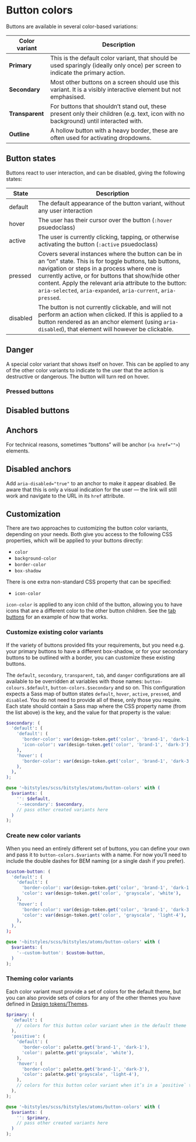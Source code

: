 
<Meta title="Atoms/Button/Colors" />

# Button colors

Buttons are available in several color-based variations:

| Color variant   | Description                                                                                                                         |
| --------------- | ----------------------------------------------------------------------------------------------------------------------------------- |
| **Primary**     | This is the default color variant, that should be used sparingly (ideally only once) per screen to indicate the primary action.     |
| **Secondary**   | Most other buttons on a screen should use this variant. It is a visibly interactive element but not emphasised.                     |
| **Transparent** | For buttons that shouldn’t stand out, these present only their children (e.g. text, icon with no background) until interacted with. |
| **Outline**     | A hollow button with a heavy border, these are often used for activating dropdowns.                                                 |

## Button states

Buttons react to user interaction, and can be disabled, giving the following states:

| State    | Description                                                                                                                                                                                                                                                                                                                                 |
| -------- | ------------------------------------------------------------------------------------------------------------------------------------------------------------------------------------------------------------------------------------------------------------------------------------------------------------------------------------------- |
| default  | The default appearance of the button variant, without any user interaction                                                                                                                                                                                                                                                                  |
| hover    | The user has their cursor over the button (`:hover` psuedoclass)                                                                                                                                                                                                                                                                            |
| active   | The user is currently clicking, tapping, or otherwise activating the button (`:active` psuedoclass)                                                                                                                                                                                                                                         |
| pressed  | Covers several instances where the button can be in an “on” state. This is for toggle buttons, tab buttons, navigation or steps in a process where one is currently active, or for buttons that show/hide other content. Apply the relevant aria attribute to the button: `aria-selected`, `aria-expanded`, `aria-current`, `aria-pressed`. |
| disabled | The button is not currently clickable, and will not perform an action when clicked. If this is applied to a button rendered as an anchor element (using `aria-disabled`), that element will however be clickable.                                                                                                                           |

<Canvas>
  <Story id="atoms-button--default-primary" />
  <Story id="atoms-button--default-secondary" />
  <Story id="atoms-button--default-transparent" />
  <Story id="atoms-button--default-outline" />
  <Story id="atoms-button--default-tab" />
</Canvas>

## Danger

A special color variant that shows itself on hover. This can be applied to any of the other color variants to indicate to the user that the action is destructive or dangerous. The button will turn red on hover.

<Canvas>
  <Story id="atoms-button--default-danger-primary" />
  <Story id="atoms-button--default-danger-secondary" />
  <Story id="atoms-button--default-danger-transparent" />
  <Story id="atoms-button--default-danger-outline" />
</Canvas>

### Pressed buttons

<Canvas>
  <Story id="atoms-button--primary-pressed" />
  <Story id="atoms-button--secondary-pressed" />
  <Story id="atoms-button--transparent-pressed" />
  <Story id="atoms-button--outline-pressed" />
  <Story id="atoms-button--tab-pressed" />
  <Story id="atoms-button--danger-pressed" />
</Canvas>

## Disabled buttons

<Canvas>
  <Story id="atoms-button--primary-disabled" />
  <Story id="atoms-button--secondary-disabled" />
  <Story id="atoms-button--transparent-disabled" />
  <Story id="atoms-button--outline-disabled" />
  <Story id="atoms-button--tab-disabled" />
  <Story id="atoms-button--danger-primary-disabled" />
  <Story id="atoms-button--danger-secondary-disabled" />
  <Story id="atoms-button--danger-transparent-disabled" />
</Canvas>

## Anchors

For technical reasons, sometimes “buttons” will be anchor (`<a href="">`) elements.

<Canvas>
  <Story id="atoms-button--primary-anchor" />
  <Story id="atoms-button--secondary-anchor" />
  <Story id="atoms-button--transparent-anchor" />
  <Story id="atoms-button--outline-anchor" />
  <Story id="atoms-button--tab-anchor" />
  <Story id="atoms-button--danger-primary-anchor" />
  <Story id="atoms-button--danger-secondary-anchor" />
  <Story id="atoms-button--danger-transparent-anchor" />
  <Story id="atoms-button--danger-outline-anchor" />
</Canvas>

## Disabled anchors

Add `aria-disabled="true"` to an anchor to make it appear disabled. Be aware that this is only a visual indication for the user — the link will still work and navigate to the URL in its `href` attribute.

<Canvas>
  <Story id="atoms-button--primary-anchor-disabled" />
  <Story id="atoms-button--secondary-anchor-disabled" />
  <Story id="atoms-button--transparent-anchor-disabled" />
  <Story id="atoms-button--outline-anchor-disabled" />
  <Story id="atoms-button--tab-anchor-disabled" />
  <Story id="atoms-button--danger-primary-anchor-disabled" />
  <Story id="atoms-button--danger-secondary-anchor-disabled" />
  <Story id="atoms-button--danger-transparent-anchor-disabled" />
  <Story id="atoms-button--danger-outline-anchor-disabled" />
</Canvas>

## Customization

There are two approaches to customizing the button color variants, depending on your needs. Both give you access to the following CSS properties, which will be applied to your buttons directly:

- `color`
- `background-color`
- `border-color`
- `box-shadow`

There is one extra non-standard CSS property that can be specified:

- `icon-color`

`icon-color` is applied to any icon child of the button, allowing you to have icons that are a different color to the other button children. See the [tab buttons](/docs/atoms-button-tabs--page) for an example of how that works.

### Customize existing color variants

If the variety of buttons provided fits your requirements, but you need e.g. your primary buttons to have a different box-shadow, or for your secondary buttons to be outlined with a border, you can customize these existing buttons.

The `default`, `secondary`, `transparent`, `tab`, and `danger` configurations are all available to be overridden at variables with those names: `button-colours.$default`, `button-colors.$secondary` and so on. This configuration expects a Sass map of button states `default`, `hover`, `active`, `pressed`, and `disabled`. You do not need to provide all of these, only those you require. Each state should contain a Sass map where the CSS property name (from the list above) is the key, and the value for that property is the value:

```scss
$secondary: (
  'default': (
    'default': (
      'border-color': var(design-token.get('color', 'brand-1', 'dark-1'),
      'icon-color': var(design-token.get('color', 'brand-1', 'dark-3'),
    ),
    'hover': (
      'border-color': var(design-token.get('color', 'brand-1', 'dark-3'),
    ),
  ),
);

@use '~bitstyles/scss/bitstyles/atoms/button-colors' with (
  $variants: (
    '': $default,
    '--secondary': $secondary,
    // pass other created variants here
  )
);
```

### Create new color variants

When you need an entirely different set of buttons, you can define your own and pass it to `button-colors.$variants` with a name. For now you’ll need to include the double dashes for BEM naming (or a single dash if you prefer).

```scss
$custom-button: (
  'default': (
    'default': (
      'border-color': var(design-token.get('color', 'brand-1', 'dark-1'),
      'color': var(design-token.get('color', 'grayscale', 'white'),
    ),
    'hover': (
      'border-color': var(design-token.get('color', 'brand-1', 'dark-3'),
      'color': var(design-token.get('color', 'grayscale', 'light-4'),
    ),
  ),
);

@use '~bitstyles/scss/bitstyles/atoms/button-colors' with (
  $variants: (
    '--custom-button': $custom-button,
  )
);
```

### Theming color variants

Each color variant must provide a set of colors for the default theme, but you can also provide sets of colors for any of the other themes you have defined in [Design tokens/Themes](/docs/design-tokens-themes--page).

```scss
$primary: (
  'default': (
    // colors for this button color variant when in the default theme
  ),
  'positive': (
    'default': (
      'border-color': palette.get('brand-1', 'dark-1'),
      'color': palette.get('grayscale', 'white'),
    ),
    'hover': (
      'border-color': palette.get('brand-1', 'dark-3'),
      'color': palette.get('grayscale', 'light-4'),
    ),
    // colors for this button color variant when it’s in a `positive` themed area
  ),
);

@use '~bitstyles/scss/bitstyles/atoms/button-colors' with (
  $variants: (
    '': $primary,
    // pass other created variants here
  )
);
```
